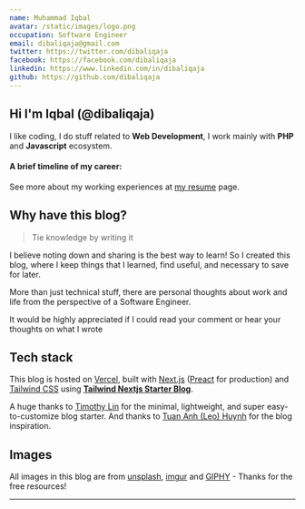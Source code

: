 ```yaml
---
name: Muhammad Iqbal
avatar: /static/images/logo.png
occupation: Software Engineer
email: dibaliqaja@gmail.com
twitter: https://twitter.com/dibaliqaja
facebook: https://facebook.com/dibaliqaja
linkedin: https://www.linkedin.com/in/dibaliqaja
github: https://github.com/dibaliqaja
---
```



## Hi <Twemoji emoji="waving hand" /> I'm Iqbal (@dibaliqaja)

I like coding, I do stuff related to **Web Development**, I work mainly with **PHP** and **Javascript** ecosystem.

#### A brief timeline of my career:

<Timeline />

See more about my working experiences at [my resume](/resume) page.

## Why have this blog?

> Tie knowledge by writing it

I believe noting down and sharing is the best way to learn! So I created this blog, where I keep things that I learned, find useful, and necessary to save for later.

More than just technical stuff, there are personal thoughts about work and life from the perspective of a Software Engineer.

It would be highly appreciated if I could read your comment or hear your thoughts on what I wrote <Twemoji emoji="clinking-beer-mugs" />

## Tech stack

This blog is hosted on [Vercel](https://vercel.com/), built with [Next.js](https://nextjs.org/) ([Preact](https://preactjs.com/) for production) and [Tailwind CSS](https://tailwindcss.com/) using [**Tailwind Nextjs Starter Blog**](https://github.com/timlrx/tailwind-nextjs-starter-blog).

A huge thanks to [Timothy Lin](https://twitter.com/timlrxx) for the minimal, lightweight, and super easy-to-customize blog starter. And
thanks to [Tuan Anh (Leo) Huynh](https://github.com/hta218) for the blog inspiration.

## Images

All images in this blog are from [unsplash](https://unsplash.com/), [imgur](https://imgur.com) and [GIPHY](https://giphy.com/) - Thanks for the free resources!

---
